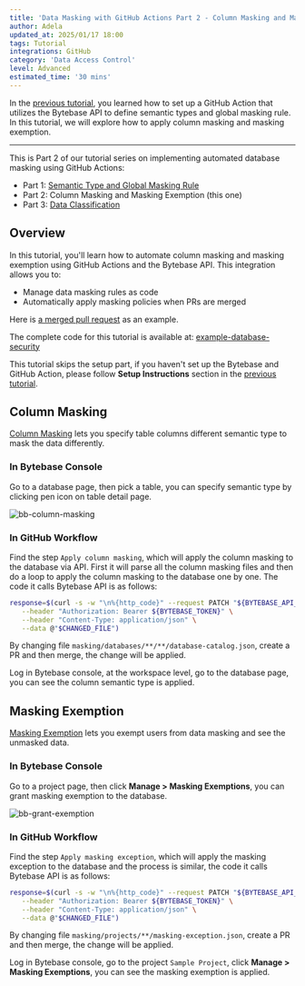 ```yaml
---
title: 'Data Masking with GitHub Actions Part 2 - Column Masking and Masking Exemption'
author: Adela
updated_at: 2025/01/17 18:00
tags: Tutorial
integrations: GitHub
category: 'Data Access Control'
level: Advanced
estimated_time: '30 mins'
---
```



<ApiPreface />

In the [previous tutorial](/tutorials/github-action-data-masking-part1), you learned how to set up a GitHub Action that utilizes the Bytebase API to define semantic types and global masking rule. In this tutorial, we will explore how to apply column masking and masking exemption.

---

This is Part 2 of our tutorial series on implementing automated database masking using GitHub Actions:

- Part 1: [Semantic Type and Global Masking Rule](/tutorials/github-action-data-masking-part1)
- Part 2: Column Masking and Masking Exemption (this one)
- Part 3: [Data Classification](/tutorials/github-action-data-masking-part3)

## Overview

In this tutorial, you'll learn how to automate column masking and masking exemption using GitHub Actions and the Bytebase API. This integration allows you to:

- Manage data masking rules as code
- Automatically apply masking policies when PRs are merged

Here is [a merged pull request](https://github.com/bytebase/example-database-security/pull/81) as an example.

The complete code for this tutorial is available at: [example-database-security](https://github.com/bytebase/example-database-security)

This tutorial skips the setup part, if you haven't set up the Bytebase and GitHub Action, please follow **Setup Instructions** section in the [previous tutorial](/tutorials/github-action-data-masking-part1).

## Column Masking

[Column Masking](/security/data-masking/column-masking/) lets you specify table columns different semantic type to mask the data differently.

### In Bytebase Console

Go to a database page, then pick a table, you can specify semantic type by clicking pen icon on table detail page.

![bb-column-masking](/content/docs/tutorials/github-action-data-masking-part2/bb-column-masking.webp)

### In GitHub Workflow

Find the step `Apply column masking`, which will apply the column masking to the database via API. First it will parse all the column masking files and then do a loop to apply the column masking to the database one by one. The code it calls Bytebase API is as follows:

```bash
response=$(curl -s -w "\n%{http_code}" --request PATCH "${BYTEBASE_API_URL}/instances/${INSTANCE_NAME}/databases/${DATABASE_NAME}/catalog" \
   --header "Authorization: Bearer ${BYTEBASE_TOKEN}" \
   --header "Content-Type: application/json" \
   --data @"$CHANGED_FILE")
```

By changing file `masking/databases/**/**/database-catalog.json`, create a PR and then merge, the change will be applied.

Log in Bytebase console, at the workspace level, go to the database page, you can see the column semantic type is applied.

## Masking Exemption

[Masking Exemption](/security/data-masking/masking-exemption/) lets you exempt users from data masking and see the unmasked data.

### In Bytebase Console

Go to a project page, then click **Manage > Masking Exemptions**, you can grant masking exemption to the database.

![bb-grant-exemption](/content/docs/tutorials/github-action-data-masking-part2/bb-grant-exemption.webp)

### In GitHub Workflow

Find the step `Apply masking exception`, which will apply the masking exception to the database and the process is similar, the code it calls Bytebase API is as follows:

```bash
response=$(curl -s -w "\n%{http_code}" --request PATCH "${BYTEBASE_API_URL}/projects/${PROJECT_NAME}/policies/masking_exception?allow_missing=true&update_mask=payload" \
   --header "Authorization: Bearer ${BYTEBASE_TOKEN}" \
   --header "Content-Type: application/json" \
   --data @"$CHANGED_FILE")
```

By changing file `masking/projects/**/masking-exception.json`, create a PR and then merge, the change will be applied.

Log in Bytebase console, go to the project `Sample Project`, click **Manage > Masking Exemptions**, you can see the masking exemption is applied.

<DocLinkBlock url="/docs/tutorials/github-action-data-masking-part3" title="Next Step: Data Classification"></DocLinkBlock>
